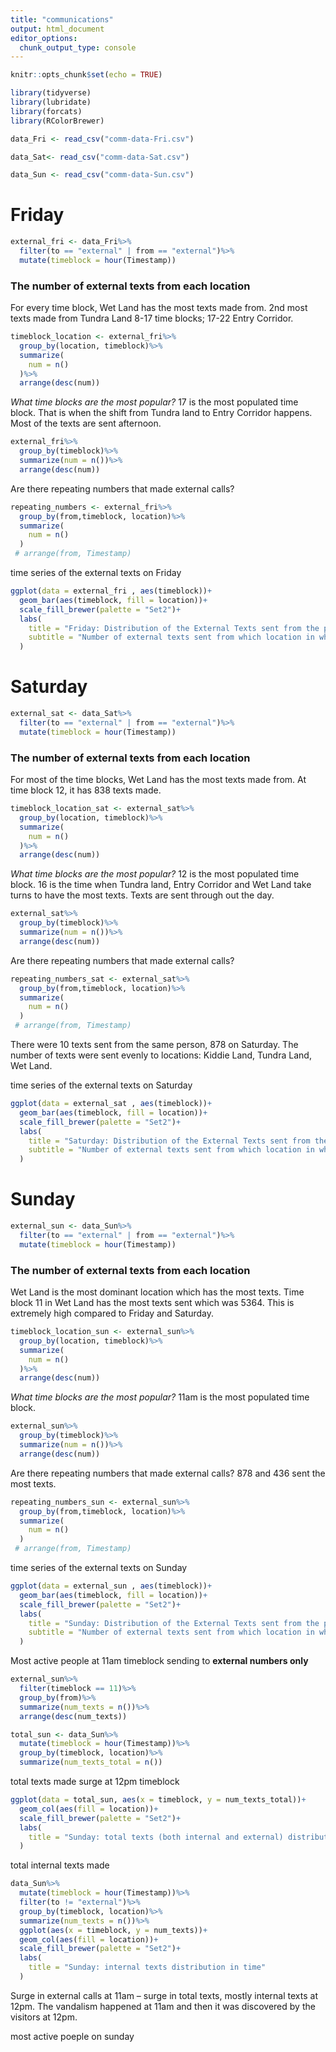 ```yaml
---
title: "communications"
output: html_document
editor_options: 
  chunk_output_type: console
---
```


```r
knitr::opts_chunk$set(echo = TRUE)
```

```r
library(tidyverse)
library(lubridate)
library(forcats)
library(RColorBrewer)
```


```r
data_Fri <- read_csv("comm-data-Fri.csv")
```

```r
data_Sat<- read_csv("comm-data-Sat.csv")
```

```r
data_Sun <- read_csv("comm-data-Sun.csv")
```

# Friday

```r
external_fri <- data_Fri%>%
  filter(to == "external" | from == "external")%>%
  mutate(timeblock = hour(Timestamp))
```

### The number of external texts from each location

For every time block, Wet Land has the most texts made from. 2nd most texts made from Tundra Land 8-17 time blocks; 17-22 Entry Corridor.
```r
timeblock_location <- external_fri%>%
  group_by(location, timeblock)%>%
  summarize(
    num = n()
  )%>%
  arrange(desc(num))
```

*What time blocks are the most popular?*
17 is the most populated time block. That is when the shift from Tundra land to Entry Corridor happens. Most of the texts are sent afternoon.

```r
external_fri%>%
  group_by(timeblock)%>%
  summarize(num = n())%>%
  arrange(desc(num))
```


Are there repeating numbers that made external calls?



```r
repeating_numbers <- external_fri%>%
  group_by(from,timeblock, location)%>%
  summarize(
    num = n()
  )
 # arrange(from, Timestamp)
```

time series of the external texts on Friday

```r
ggplot(data = external_fri , aes(timeblock))+
  geom_bar(aes(timeblock, fill = location))+
  scale_fill_brewer(palette = "Set2")+
  labs(
    title = "Friday: Distribution of the External Texts sent from the park",
    subtitle = "Number of external texts sent from which location in which time period"
  )
```


# Saturday


```r
external_sat <- data_Sat%>%
  filter(to == "external" | from == "external")%>%
  mutate(timeblock = hour(Timestamp))
```

### The number of external texts from each location
For most of the time blocks, Wet Land has the most texts made from. At time block 12, it has 838 texts made.


```r
timeblock_location_sat <- external_sat%>%
  group_by(location, timeblock)%>%
  summarize(
    num = n()
  )%>%
  arrange(desc(num))
```

*What time blocks are the most popular?*
12 is the most populated time block. 16 is the time when Tundra land, Entry Corridor and Wet Land take turns to  have the most texts. Texts are sent through out the day.

```r
external_sat%>%
  group_by(timeblock)%>%
  summarize(num = n())%>%
  arrange(desc(num))
```

Are there repeating numbers that made external calls?

```r
repeating_numbers_sat <- external_sat%>%
  group_by(from,timeblock, location)%>%
  summarize(
    num = n()
  )
 # arrange(from, Timestamp)
```

There were 10 texts sent from the same person, 878 on Saturday. The number of texts were sent evenly to locations: Kiddie Land, Tundra Land, Wet Land. 

time series of the external texts on Saturday
```r
ggplot(data = external_sat , aes(timeblock))+
  geom_bar(aes(timeblock, fill = location))+
  scale_fill_brewer(palette = "Set2")+
  labs(
    title = "Saturday: Distribution of the External Texts sent from the park",
    subtitle = "Number of external texts sent from which location in which time period"
  )
```


# Sunday

```r
external_sun <- data_Sun%>%
  filter(to == "external" | from == "external")%>%
  mutate(timeblock = hour(Timestamp))
```

### The number of external texts from each location
Wet Land is the most dominant location which has the most texts. Time block 11 in Wet Land has the most texts sent which was 5364. This is extremely high compared to Friday and Saturday.
```r
timeblock_location_sun <- external_sun%>%
  group_by(location, timeblock)%>%
  summarize(
    num = n()
  )%>%
  arrange(desc(num))
```

*What time blocks are the most popular?*
11am is the most populated time block.

```r
external_sun%>%
  group_by(timeblock)%>%
  summarize(num = n())%>%
  arrange(desc(num))
```

Are there repeating numbers that made external calls?
878 and 436 sent the most texts.
```r
repeating_numbers_sun <- external_sun%>%
  group_by(from,timeblock, location)%>%
  summarize(
    num = n()
  )
 # arrange(from, Timestamp)
```


time series of the external texts on Sunday

```r
ggplot(data = external_sun , aes(timeblock))+
  geom_bar(aes(timeblock, fill = location))+
  scale_fill_brewer(palette = "Set2")+
  labs(
    title = "Sunday: Distribution of the External Texts sent from the park",
    subtitle = "Number of external texts sent from which location in which time period"
  )
```

Most active people at 11am timeblock sending to **external numbers only**

```r
external_sun%>%
  filter(timeblock == 11)%>%
  group_by(from)%>%
  summarize(num_texts = n())%>%
  arrange(desc(num_texts))
```

```r
total_sun <- data_Sun%>%
  mutate(timeblock = hour(Timestamp))%>%
  group_by(timeblock, location)%>%
  summarize(num_texts_total = n())
```

total texts made surge at 12pm timeblock
```r
ggplot(data = total_sun, aes(x = timeblock, y = num_texts_total))+
  geom_col(aes(fill = location))+
  scale_fill_brewer(palette = "Set2")+
  labs(
    title = "Sunday: total texts (both internal and external) distribution around time"
  )
```

total internal texts made
```r
data_Sun%>%
  mutate(timeblock = hour(Timestamp))%>%
  filter(to != "external")%>%
  group_by(timeblock, location)%>%
  summarize(num_texts = n())%>%
  ggplot(aes(x = timeblock, y = num_texts))+
  geom_col(aes(fill = location))+
  scale_fill_brewer(palette = "Set2")+
  labs(
    title = "Sunday: internal texts distribution in time"
  )
```

Surge in external calls at 11am -- surge in total texts, mostly internal texts at 12pm. The vandalism happened at 11am and then it was discovered by the visitors at 12pm.


most active poeple on sunday